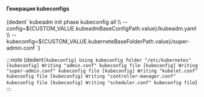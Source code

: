 


<h4>Генерация kubeconfigs</h4>
<CodeBlock language="bash">
  {dedent`
    kubeadm init phase kubeconfig all \\
      --config=${CUSTOM_VALUE.kubeadmBaseConfigPath.value}/kubeadm.yaml \\
      --kubeconfig=${CUSTOM_VALUE.kuberneteBaseFolderPath.value}/super-admin.conf
  `}
</CodeBlock>

:::note
<CodeBlock language="bash">
  {dedent`
    [kubeconfig] Using kubeconfig folder "/etc/kubernetes"
    [kubeconfig] Writing "admin.conf" kubeconfig file
    [kubeconfig] Writing "super-admin.conf" kubeconfig file
    [kubeconfig] Writing "kubelet.conf" kubeconfig file
    [kubeconfig] Writing "controller-manager.conf" kubeconfig file
    [kubeconfig] Writing "scheduler.conf" kubeconfig file
  `}
</CodeBlock>
:::
